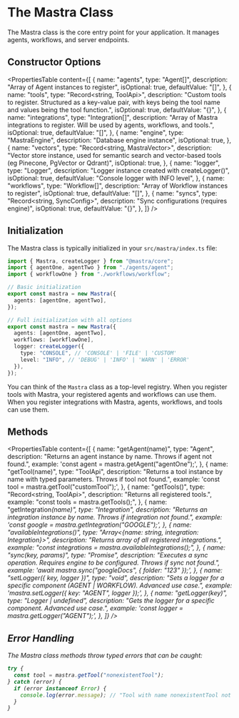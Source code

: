 # The Mastra Class

The Mastra class is the core entry point for your application. It manages agents, workflows, and server endpoints.

## Constructor Options

<PropertiesTable
  content={[
    {
      name: "agents",
      type: "Agent[]",
      description: "Array of Agent instances to register",
      isOptional: true,
      defaultValue: "[]",
    },
    {
      name: "tools",
      type: "Record<string, ToolApi>",
      description:
        "Custom tools to register. Structured as a key-value pair, with keys being the tool name and values being the tool function.",
      isOptional: true,
      defaultValue: "{}",
    },
    {
      name: "integrations",
      type: "Integration[]",
      description:
        "Array of Mastra integrations to register. Will be used by agents, workflows, and tools.",
      isOptional: true,
      defaultValue: "[]",
    },
    {
      name: "engine",
      type: "MastraEngine",
      description: "Database engine instance",
      isOptional: true,
    },
    {
      name: "vectors",
      type: "Record<string, MastraVector>",
      description:
        "Vector store instance, used for semantic search and vector-based tools (eg Pinecone, PgVector or Qdrant)",
      isOptional: true,
    },
    {
      name: "logger",
      type: "Logger",
      description: "Logger instance created with createLogger()",
      isOptional: true,
      defaultValue: "Console logger with INFO level",
    },
    {
      name: "workflows",
      type: "Workflow[]",
      description: "Array of Workflow instances to register",
      isOptional: true,
      defaultValue: "[]",
    },
    {
      name: "syncs",
      type: "Record<string, SyncConfig>",
      description: "Sync configurations (requires engine)",
      isOptional: true,
      defaultValue: "{}",
    },
  ]}
/>

## Initialization

The Mastra class is typically initialized in your `src/mastra/index.ts` file:

```typescript copy
import { Mastra, createLogger } from "@mastra/core";
import { agentOne, agentTwo } from "./agents/agent";
import { workflowOne } from "./workflows/workflow";

// Basic initialization
export const mastra = new Mastra({
  agents: [agentOne, agentTwo],
});

// Full initialization with all options
export const mastra = new Mastra({
  agents: [agentOne, agentTwo],
  workflows: [workflowOne],
  logger: createLogger({
    type: "CONSOLE", // 'CONSOLE' | 'FILE' | 'CUSTOM'
    level: "INFO", // 'DEBUG' | 'INFO' | 'WARN' | 'ERROR'
  }),
});
```

You can think of the `Mastra` class as a top-level registry. When you register tools with Mastra, your registered agents and workflows can use them. When you register integrations with Mastra, agents, workflows, and tools can use them.

## Methods

<PropertiesTable
  content={[
    {
      name: "getAgent(name)",
      type: "Agent",
      description:
        "Returns an agent instance by name. Throws if agent not found.",
      example: 'const agent = mastra.getAgent("agentOne");',
    },
    {
      name: "getTool<T>(name)",
      type: "ToolApi",
      description:
        "Returns a tool instance by name with typed parameters. Throws if tool not found.",
      example: 'const tool = mastra.getTool("customTool");',
    },
    {
      name: "getTools()",
      type: "Record<string, ToolApi>",
      description: "Returns all registered tools.",
      example: "const tools = mastra.getTools();",
    },
    {
      name: "getIntegration<I>(name)",
      type: "Integration",
      description:
        "Returns an integration instance by name. Throws if integration not found.",
      example: 'const google = mastra.getIntegration("GOOGLE");',
    },
    {
      name: "availableIntegrations()",
      type: "Array<{name: string, integration: Integration}>",
      description: "Returns array of all registered integrations.",
      example: "const integrations = mastra.availableIntegrations();",
    },
    {
      name: "sync<K>(key, params)",
      type: "Promise<void>",
      description:
        "Executes a sync operation. Requires engine to be configured. Throws if sync not found.",
      example: 'await mastra.sync("googleDocs", { folder: "123" });',
    },
    {
      name: "setLogger({ key, logger })",
      type: "void",
      description:
        "Sets a logger for a specific component (AGENT | WORKFLOW). Advanced use case.",
      example: 'mastra.setLogger({ key: "AGENT", logger });',
    },
    {
      name: "getLogger(key)",
      type: "Logger | undefined",
      description:
        "Gets the logger for a specific component. Advanced use case.",
      example: 'const logger = mastra.getLogger("AGENT");',
    },
  ]}
/>

## Error Handling

The Mastra class methods throw typed errors that can be caught:

```typescript copy
try {
  const tool = mastra.getTool("nonexistentTool");
} catch (error) {
  if (error instanceof Error) {
    console.log(error.message); // "Tool with name nonexistentTool not found"
  }
}
```
